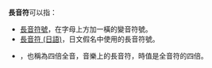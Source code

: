 '''長音符'''可以指：
* [[長音符號|長音符號]]，在字母上方加一橫的變音符號。
* [[長音符_(日語)|長音符 (日語)]]，日文假名中使用的長音符號。
* {{le|長音符 (音樂)|Longa (music)}}，也稱為四倍全音，音樂上的長音符，時值是全音符的四倍。
{{消歧义|cat=三字消歧义}}